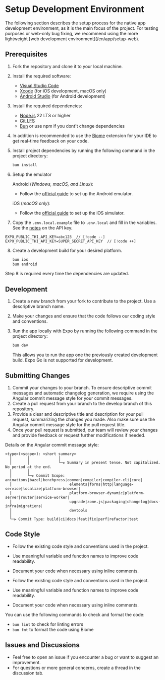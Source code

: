 
# Setup Development Environment

<Callout type="info">
The following section describes the setup process for the native app development environment, as it is the main focus of the project.
For testing purposes or web-only bug fixing, we recommend using the more lightweight [web development environment](/en/app/setup-web).
</Callout>

## Prerequisites

1.  Fork the repository and clone it to your local machine.
2.  Install the required software:

    - [Visual Studio Code](https://code.visualstudio.com/)
    - [Xcode](https://apps.apple.com/us/app/xcode/id497799835?mt=12) (for iOS development, macOS only)
    - [Android Studio](https://developer.android.com/studio) (for Android development)

3.  Install the required dependencies:

    - [Node.js](https://nodejs.org/en/) 22 LTS or higher
    - [Git LFS](https://git-lfs.github.com/)
    - [Bun](https://bun.sh) or use npm if you dont't change dependencies

4.  In addition is recommended to use the [Biome](https://marketplace.visualstudio.com/items?itemName=biomejs.biome) extension for your IDE to get real-time feedback on your code.

5.  Install project dependencies by running the following command in the project directory:

    ```sh
    bun install
    ```

6.  Setup the emulator

    Android (_Windows, macOS, and Linux_):

    - Follow the [official guide](https://docs.expo.dev/workflow/android-studio-emulator/) to set up the Android emulator.

    iOS (_macOS only_):

    - Follow the [official guide](https://docs.expo.dev/workflow/ios-simulator/) to set up the iOS simulator.

7.  Copy the `.env.local.example` file to `.env.local` and fill in the variables.
    \
    See the [notes](/app/contribute#developer) on the API key.

```env
EXPO_PUBLIC_THI_API_KEY=abc123  // [!code --]
EXPO_PUBLIC_THI_API_KEY=SUPER_SECRET_API_KEY  // [!code ++]
```

8.  Create a development build for your desired platform.

    ```sh
    bun ios
    bun android
    ```

<Callout type="warning">
Step 8 is required every time the dependencies are updated.
</Callout>

## Development

1. Create a new branch from your fork to contribute to the project. Use a descriptive branch name.
2. Make your changes and ensure that the code follows our coding style and conventions.
3. Run the app locally with Expo by running the following command in the project directory:

   ```sh
   bun dev
   ```

   This allows you to run the app one the previously created development build. Expo Go is not supported for development.

## Submitting Changes

1. Commit your changes to your branch. To ensure descriptive commit messages and automatic changelog generation, we require using the Angular commit message style for your commit messages.
2. Create a pull request from your branch to the develop branch of this repository.
3. Provide a clear and descriptive title and description for your pull request, summarizing the changes you made. Also make sure use the Angular commit message style for the pull request title.
4. Once your pull request is submitted, our team will review your changes and provide feedback or request further modifications if needed.

Details on the Angular commit message style:

```
<type>(<scope>): <short summary>
  │       │             │
  │       │             └─⫸ Summary in present tense. Not capitalized. No period at the end.
  │       │
  │       └─⫸ Commit Scope: animations|bazel|benchpress|common|compiler|compiler-cli|core|
  │                          elements|forms|http|language-service|localize|platform-browser|
  │                          platform-browser-dynamic|platform-server|router|service-worker|
  │                          upgrade|zone.js|packaging|changelog|docs-infra|migrations|
  │                          devtools
  │
  └─⫸ Commit Type: build|ci|docs|feat|fix|perf|refactor|test
```

## Code Style

- Follow the existing code style and conventions used in the project.
- Use meaningful variable and function names to improve code readability.
- Document your code when necessary using inline comments.

- Follow the existing code style and conventions used in the project.
- Use meaningful variable and function names to improve code readability.
- Document your code when necessary using inline comments.

You can use the following commands to check and format the code:

- `bun lint` to check for linting errors
- `bun fmt` to format the code using Biome

## Issues and Discussions

- Feel free to open an issue if you encounter a bug or want to suggest an improvement.
- For questions or more general concerns, create a thread in the discussion tab.
